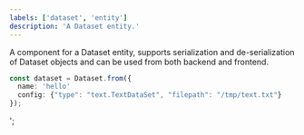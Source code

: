 ```yaml
---
labels: ['dataset', 'entity']
description: 'A Dataset entity.'
---
```


A component for a Dataset entity, supports serialization and de-serialization of Dataset objects and can be used from
both backend and frontend.

```ts
const dataset = Dataset.from({
  name: 'hello'
  config: {"type": "text.TextDataSet", "filepath": "/tmp/text.txt"}
});
```
';
